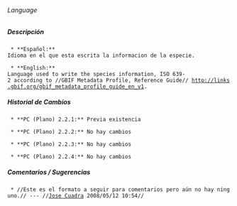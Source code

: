 ====== Language ======



===== Descripción =====
  * **Español:**
 Idioma en el que esta escrita la informacion de la especie.

  * **English:**
 Language used to write the species information, ISO 639-2 according to //GBIF Metadata Profile, Reference Guide// [[http://links.gbif.org/gbif_metadata_profile_guide_en_v1]].

===== Historial de Cambios =====
  * **PC (Plano) 2.2.1:** Previa existencia

  * **PC (Plano) 2.2.2:** No hay cambios

  * **PC (Plano) 2.2.3:** No hay cambios

  * **PC (Plano) 2.2.4:** No hay cambios


===== Comentarios / Sugerencias =====

  * //Este es el formato a seguir para comentarios pero aún no hay ninguno.// --- //[[jcuadra@inbio.ac.cr|Jose Cuadra]] 2008/05/12 10:54//

